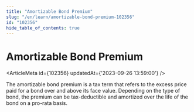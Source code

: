 ```yaml
---
title: "Amortizable Bond Premium"
slug: "/en/learn/amortizable-bond-premium-102356"
id: "102356"
hide_table_of_contents: true
---
```



# Amortizable Bond Premium

<ArticleMeta id={102356} updatedAt={'2023-09-26 13:59:00'} />
<div className='border-solid border-b border-t-0 my-4 border-[var(--ifm-color-gray-300)]' />

The amortizable bond premium is a tax term that refers to the excess price paid for a bond over and above its face value. Depending on the type of bond, the premium can be tax-deductible and amortized over the life of the bond on a pro-rata basis.
